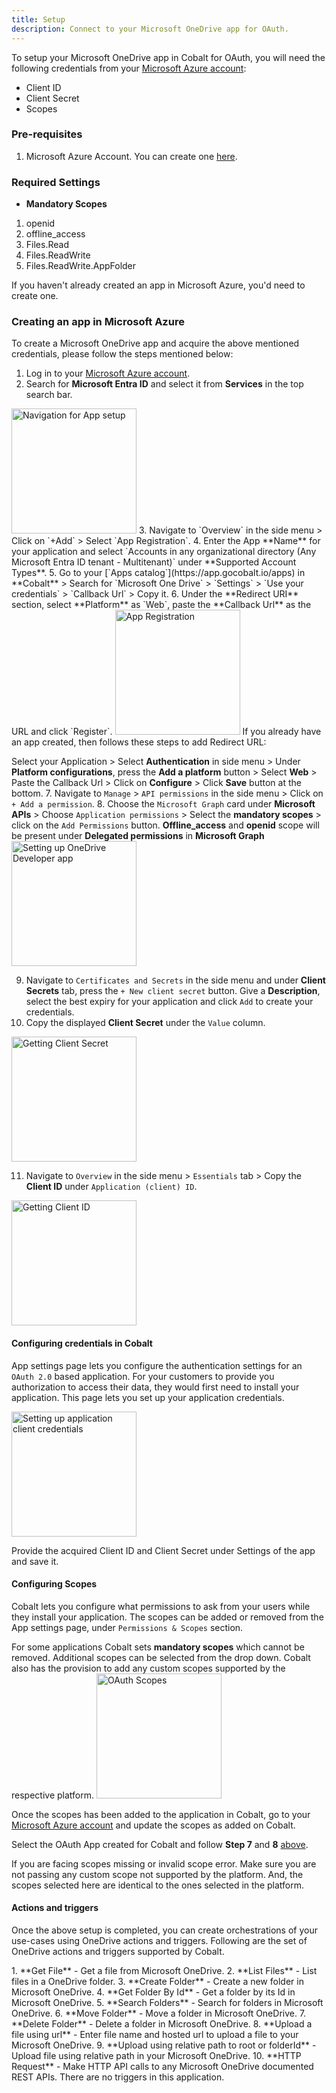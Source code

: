```yaml
---
title: Setup
description: Connect to your Microsoft OneDrive app for OAuth.
---
```

To setup your Microsoft OneDrive app in Cobalt for OAuth, you will need the following credentials from your [Microsoft Azure account](https://azure.microsoft.com/en-gb/):
- Client ID
- Client Secret
- Scopes

### Pre-requisites

1. Microsoft Azure Account. You can create one [here](https://azure.microsoft.com/en-gb/).

### Required Settings

* **Mandatory Scopes** 
1. openid
2. offline_access
3. Files.Read
4. Files.ReadWrite
5. Files.ReadWrite.AppFolder

<Info>If you haven't already created an app in Microsoft Azure, you'd need to create one.</Info>

### Creating an app in Microsoft Azure

To create a Microsoft OneDrive app and acquire the above mentioned credentials, please follow the steps mentioned below:

1. Log in to your [Microsoft Azure account](https://azure.microsoft.com/en-gb/).
2. Search for **Microsoft Entra ID** and select it from **Services** in the top search bar.
<img height="200" src="/images/Ms365/ms365_navigation.png" alt="Navigation for App setup"/>
3. Navigate to `Overview` in the side menu > Click on `+Add` > Select `App Registration`.
4. Enter the App **Name** for your application and select `Accounts in any organizational directory (Any Microsoft Entra ID tenant - Multitenant)` under **Supported Account Types**.
5. Go to your [`Apps catalog`](https://app.gocobalt.io/apps) in **Cobalt** > Search for `Microsoft One Drive` > `Settings` > `Use your credentials` > `Callback Url` > Copy it.
6. Under the **Redirect URI** section, select **Platform** as `Web`, paste the **Callback Url** as the URL and click `Register`. 
<img height="200" src="/images/Msonedrive/onedrive_register.png" alt="App Registration"/>
<Info>
If you already have an app created, then follows these steps to add Redirect URL: 

Select your Application > Select **Authentication** in side menu > Under **Platform configurations**, press the  **Add a platform** button > Select **Web** > Paste the Callback Url > Click on **Configure** > Click **Save** button at the bottom.
</Info>
7. Navigate to `Manage` > `API permissions` in the side menu > Click on `+ Add a permission`.
8. Choose the `Microsoft Graph` card under **Microsoft APIs** > Choose `Application permissions` > Select the **mandatory scopes** > click on the `Add Permissions` button.
<Info>**Offline_access** and **openid** scope will be present under **Delegated permissions** in **Microsoft Graph**</Info>
<img height="200" src="/images/Msonedrive/onedrive_config.png" alt="Setting up OneDrive Developer app"/>

9. Navigate to `Certificates and Secrets` in the side menu and under **Client Secrets** tab, press the `+ New client secret` button. Give a **Description**, select the best expiry for your application and click `Add` to create your credentials.
10.  Copy the displayed **Client Secret** under the `Value` column.
<img height="200" src="/images/Msonedrive/onedrive_credentials.png" alt="Getting Client Secret"/>

11. Navigate to `Overview` in the side menu > `Essentials` tab > Copy the **Client ID** under `Application (client) ID`.
<img height="200" src="/images/Msonedrive/onedrive_id.png" alt="Getting Client ID"/>

#### Configuring credentials in Cobalt
App settings page lets you configure the authentication settings for an `OAuth 2.0` based application. For your customers to provide you authorization to access their data,
they would first need to install your application. This page lets you set up your application credentials.

<img height="200" src="/images/Msonedrive/onedrive_cobalt.png" alt="Setting up application client credentials"/>

Provide the acquired Client ID and Client Secret under Settings of the app and save it.

#### Configuring Scopes
Cobalt lets you configure what permissions to ask from your users while they install your application. The scopes can be added or removed from the App settings page, under `Permissions & Scopes`
section. 

For some applications Cobalt sets **mandatory scopes** which cannot be removed. Additional scopes can be selected from the drop down. Cobalt also has the provision to add any 
custom scopes supported by the respective platform.
<img height="200" src="/images/Msonedrive/onedrive_scopes.png" alt="OAuth Scopes"/>

Once the scopes has been added to the application in Cobalt, go to your [Microsoft Azure account](https://azure.microsoft.com/en-gb/) and update the scopes as added on Cobalt.

Select the OAuth App created for Cobalt and follow **Step 7** and **8** [above](https://docs.gocobalt.io/resources/integration-providers/ms_one_drive#creating-an-app-in-microsoft-azure).

<Warning>
If you are facing scopes missing or invalid scope error. Make sure you are not passing any custom scope not supported by the platform. And, the scopes selected here are
identical to the ones selected in the platform.
</Warning>

#### Actions and triggers
Once the above setup is completed, you can create orchestrations of your use-cases using OneDrive actions and triggers. Following are the set of OneDrive actions and triggers
supported by Cobalt.

<Tabs>
  <Tab title="Actions">
  <AccordionGroup>
    <Accordion title="File">
     1. **Get File** - Get a file from Microsoft OneDrive.
     2. **List Files** - List files in a OneDrive folder.
     </Accordion>
    <Accordion title="Folder">
     3. **Create Folder** - Create a new folder in Microsoft OneDrive.
     4. **Get Folder By Id** - Get a folder by its Id in Microsoft OneDrive.
     5. **Search Folders** - Search for folders in Microsoft OneDrive.
     6. **Move Folder** - Move a folder in Microsoft OneDrive.
     7. **Delete Folder** - Delete a folder in Microsoft OneDrive.
     </Accordion>
    <Accordion title="Upload File">
     8. **Upload a file using url** - Enter file name and hosted url to upload a file to your Microsoft OneDrive.
     9. **Upload using relative path to root or folderId** - Upload file using relative path in your Microsoft OneDrive.
     </Accordion>
     <Accordion title="Others">
     10. **HTTP Request** - Make HTTP API calls to any Microsoft OneDrive documented REST APIs.
</Accordion>
</AccordionGroup>
  </Tab>

  <Tab title="Triggers">
         There are no triggers in this application.
  </Tab>
</Tabs>